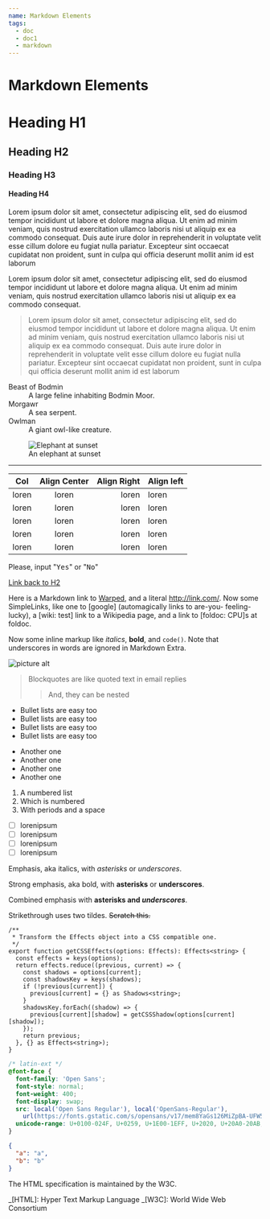 ```yaml
---
name: Markdown Elements
tags:
  - doc
  - doc1
  - markdown
---
```



# Markdown Elements

# Heading H1

## Heading H2

### Heading H3

#### Heading H4

<!-- ##### Heading H5

###### Heading H6 -->

Lorem ipsum dolor sit amet, consectetur adipiscing elit, sed do eiusmod tempor incididunt ut
labore et dolore magna aliqua. Ut enim ad minim veniam, quis nostrud exercitation ullamco laboris
nisi ut aliquip ex ea commodo consequat. Duis aute irure dolor in reprehenderit in voluptate velit
esse cillum dolore eu fugiat nulla pariatur. Excepteur sint occaecat cupidatat non proident, sunt
in culpa qui officia deserunt mollit anim id est laborum

Lorem ipsum dolor sit amet, consectetur adipiscing elit, sed do eiusmod tempor incididunt ut
labore et dolore magna aliqua. Ut enim ad minim veniam, quis nostrud exercitation ullamco laboris
nisi ut aliquip ex ea commodo consequat.

> Lorem ipsum dolor sit amet, consectetur adipiscing elit, sed do eiusmod tempor incididunt ut
> labore et dolore magna aliqua. Ut enim ad minim veniam, quis nostrud exercitation ullamco laboris
> nisi ut aliquip ex ea commodo consequat. Duis aute irure dolor in reprehenderit in voluptate velit
> esse cillum dolore eu fugiat nulla pariatur. Excepteur sint occaecat cupidatat non proident, sunt
> in culpa qui officia deserunt mollit anim id est laborum

<dl>
<dt>Beast of Bodmin</dt>
<dd>A large feline inhabiting Bodmin Moor.</dd>


<dt>Morgawr</dt>
<dd>A sea serpent.</dd>

<dt>Owlman</dt>
<dd>A giant owl-like creature.</dd>

</dl>


<figure>
  <img
    width={200}
    src="https://interactive-examples.mdn.mozilla.net/media/cc0-images/elephant-660-480.jpg"
    alt="Elephant at sunset"
  ></img>
  <figcaption>An elephant at sunset</figcaption>
</figure>

---

| Col   | Align Center | Align Right | Align left |
| ----- | :----------: | ----------: | ---------- |
| loren |    loren     |       loren | loren      |
| loren |    loren     |       loren | loren      |
| loren |    loren     |       loren | loren      |
| loren |    loren     |       loren | loren      |
| loren |    loren     |       loren | loren      |

Please, input "<kbd>Yes</kbd>" or "<kbd>No</kbd>"

[Link back to H2](#id-goes-here)

Here is a Markdown link to [Warped](https://warpedvisions.org), and a literal <http://link.com/>.
Now some SimpleLinks, like one to [google] (automagically links to are-you-
feeling-lucky), a [wiki: test] link to a Wikipedia page, and a link to
[foldoc: CPU]s at foldoc.

Now some inline markup like _italics_, **bold**, and `code()`. Note that underscores in
words are ignored in Markdown Extra.

![picture alt](https://interactive-examples.mdn.mozilla.net/media/cc0-images/elephant-660-480.jpg 'Title is optional')

> Blockquotes are like quoted text in email replies
>
> > And, they can be nested

- Bullet lists are easy too
- Bullet lists are easy too
- Bullet lists are easy too
- Bullet lists are easy too

* Another one
* Another one
* Another one
* Another one

1. A numbered list
1. Which is numbered
1. With periods and a space

- [ ] lorenipsum
- [ ] lorenipsum
- [ ] lorenipsum
- [ ] lorenipsum

Emphasis, aka italics, with _asterisks_ or _underscores_.

Strong emphasis, aka bold, with **asterisks** or **underscores**.

Combined emphasis with **asterisks and _underscores_**.

Strikethrough uses two tildes. ~~Scratch this.~~

```tsx
/**
 * Transform the Effects object into a CSS compatible one.
 */
export function getCSSEffects(options: Effects): Effects<string> {
  const effects = keys(options);
  return effects.reduce((previous, current) => {
    const shadows = options[current];
    const shadowsKey = keys(shadows);
    if (!previous[current]) {
      previous[current] = {} as Shadows<string>;
    }
    shadowsKey.forEach((shadow) => {
      previous[current][shadow] = getCSSShadow(options[current][shadow]);
    });
    return previous;
  }, {} as Effects<string>);
}
```

```css
/* latin-ext */
@font-face {
  font-family: 'Open Sans';
  font-style: normal;
  font-weight: 400;
  font-display: swap;
  src: local('Open Sans Regular'), local('OpenSans-Regular'),
    url(https://fonts.gstatic.com/s/opensans/v17/mem8YaGs126MiZpBA-UFW50bf8pkAp6a.woff2) format('woff2');
  unicode-range: U+0100-024F, U+0259, U+1E00-1EFF, U+2020, U+20A0-20AB, U+20AD-20CF, U+2113, U+2C60-2C7F, U+A720-A7FF;
}
```

```json
{
  "a": "a",
  "b": "b"
}
```

The HTML specification
is maintained by the W3C.

<!-- see https://github.com/prettier/prettier/pull/5749 -->

_[HTML]: Hyper Text Markup Language
_[W3C]: World Wide Web Consortium
